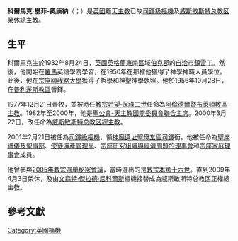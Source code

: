 {{noteTA
|1=zh-hans:奥康纳;zh-hant:奧康納;zh-tw:歐康納;
|2=zh-cn:天主教威斯敏斯特总教区; zh-hk:天主教西敏總教區; zh-tw:天主教西敏總教區; zh-sg:天主教西敏总教区;
|3=zh-cn:威斯敏斯特总教区; zh-hk:西敏總教區; zh-tw:西敏總教區; zh-sg:西敏总教区;
}}
{{Infobox Christian leader
| type             = cardinal
| honorific-prefix =
| name             = 科爾馬克·墨菲-奧康納<br />Cormac Murphy-O'Connor
| honorific-suffix =
| title            = [[天主教威斯敏斯特總教區|天主教威斯敏斯特总教区榮休總主教]]
| image            = Cardinal Cormac Murphy O'Connor.jpg
| caption          =
| province         =
| diocese          =
| see              =
| appointed        = 2000年2月15日
| term_start       = 2000年3月22日
| term_end         = 2009年4月3日
| other_post       = [[神廟遺址聖母堂|神廟遺址聖母堂區領銜司鐸]]
| predecessor      = {{link-en|巴西爾·休謨|Basil Hume}}
| successor        = [[文森特·傑拉德·尼科爾斯|文森特·傑拉德·尼科爾斯]]
| ordination       = 1956年10月28日
| ordained_by      = 
| consecration     = 1977年12月21日
| consecrated_by   = 
| cardinal         = 2001年2月21日
| created_cardinal_by = [[教宗若望·保祿二世|教宗若望·保祿二世]]
| rank             = [[樞機|司鐸級樞機]]
| previous_post    = {{unbulleted list|[[天主教阿倫德爾暨布萊頓教區|阿倫德爾暨布萊頓教區主教]]（1977年－2000年）}}
| birth_name       = Cormac Murphy-O'Connor
| birth_date       = {{Birth date|df=yes|1932|8|24}} <ref Name=times>[http://www.timesonline.co.uk/tol/comment/faith/article5728972.ece Cardinal Cormac Murphy-O'Connor: recession may be jolt that selfish Britain needs]. ''The Times''. (8 September 2013).</ref>
| birth_place      = [[英國|英國]][[英格蘭|英格蘭]][[伯克郡|伯克郡]][[雷丁|雷丁]]<ref Name=times/>
| death_date       = {{death date and age|2017|9|1|1932|8|24}}
| death_place      = 英國倫敦
| buried           =
| nationality      = 英國
| religion         = [[天主教|天主教]]
| residence        =
| parents          = George and Ellen Murphy-O'Connor
| motto            = {{lang|la|Gaudium et Spes}}
| coat_of_arms     = Coat of arms of Cormac Murphy-O'Connor.svg
}}
'''科爾馬克·墨菲-奧康納'''（{{lang-en|Cormac Murphy-O'Connor}}；{{bd|1932年|8月24日|2017年|9月1日|catIdx=Cormac Murphy-O'Connor}}）是[[英國|英國]]籍[[天主教|天主教]]已故[[樞機|司鐸級樞機]]及[[天主教威斯敏斯特總教區|威斯敏斯特总教区榮休總主教]]。

==生平==
科爾馬克生於1932年8月24日，[[英國|英國]][[英格蘭|英格蘭]][[東南英格蘭|東南區]]域[[伯克郡|伯克郡]]的[[英國自治市鎮地位|自治市鎮]][[雷丁|雷丁]]。然後，他開始在[[羅馬|羅馬]]英語學院學習，在1950年在那裡他獲得了神學神職人員學位。此後，他在[[宗座額我略大學|宗座額我略大學]]獲得了哲學和神聖神學執照。他於1956年10月28日，在[[天主教普利茅斯教區|普利茅斯教區]]晉鐸。

1977年12月21日晉牧，並被時任[[教宗|教宗]][[若望·保祿二世|若望·保祿二世]]任命為[[天主教阿倫德爾暨布萊頓教區|阿倫德爾暨布萊頓教區主教]]。1982年至2000年，他是[[聖公會-天主教國際委員會|聖公會-天主教國際委員會聯合主席]]。2000年3月22日，改任命為[[天主教威斯敏斯特總教區|威斯敏斯特总教区總主教]]。

2001年2月21日被任為[[樞機|司鐸級樞機]]，領[[神廟遺址聖母堂|神廟遺址聖母堂區司鐸]]銜。他被任命為[[禮儀及聖事部|聖座禮儀及聖事部]]、[[使徒遺產管理局|使徒遺產管理局]]、[[宗座研究組織與經濟問題的理事會|宗座研究組織與經濟問題的理事會]]和[[宗座家庭理事會|宗座家庭理事會]]成員。

他曾參與[[2005年教宗選舉秘密會議|2005年教宗選舉秘密會議]]，當時選出的是[[教宗本篤十六世|教宗本篤十六世]]。直到2009年4月3日榮休，及由[[文森特·傑拉德·尼科爾斯|文森特·傑拉德·尼科爾斯]]樞機接替成為威斯敏斯特总教区正權總主教。

==參考文獻==
{{reflist}}

{{Authority control}}
[[Category:英國樞機|Category:英國樞機]]